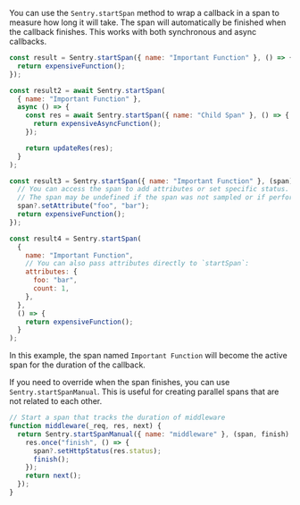 You can use the `Sentry.startSpan` method to wrap a callback in a span to measure how long it will take. The span will automatically be finished when the callback finishes. This works with both synchronous and async callbacks.

```javascript
const result = Sentry.startSpan({ name: "Important Function" }, () => {
  return expensiveFunction();
});

const result2 = await Sentry.startSpan(
  { name: "Important Function" },
  async () => {
    const res = await Sentry.startSpan({ name: "Child Span" }, () => {
      return expensiveAsyncFunction();
    });

    return updateRes(res);
  }
);

const result3 = Sentry.startSpan({ name: "Important Function" }, (span) => {
  // You can access the span to add attributes or set specific status.
  // The span may be undefined if the span was not sampled or if performance monitoring is disabled.
  span?.setAttribute("foo", "bar");
  return expensiveFunction();
});

const result4 = Sentry.startSpan(
  {
    name: "Important Function",
    // You can also pass attributes directly to `startSpan`:
    attributes: {
      foo: "bar",
      count: 1,
    },
  },
  () => {
    return expensiveFunction();
  }
);
```

In this example, the span named `Important Function` will become the active span for the duration of the callback.

If you need to override when the span finishes, you can use `Sentry.startSpanManual`. This is useful for creating parallel spans that are not related to each other.

```javascript
// Start a span that tracks the duration of middleware
function middleware(_req, res, next) {
  return Sentry.startSpanManual({ name: "middleware" }, (span, finish) => {
    res.once("finish", () => {
      span?.setHttpStatus(res.status);
      finish();
    });
    return next();
  });
}
```
